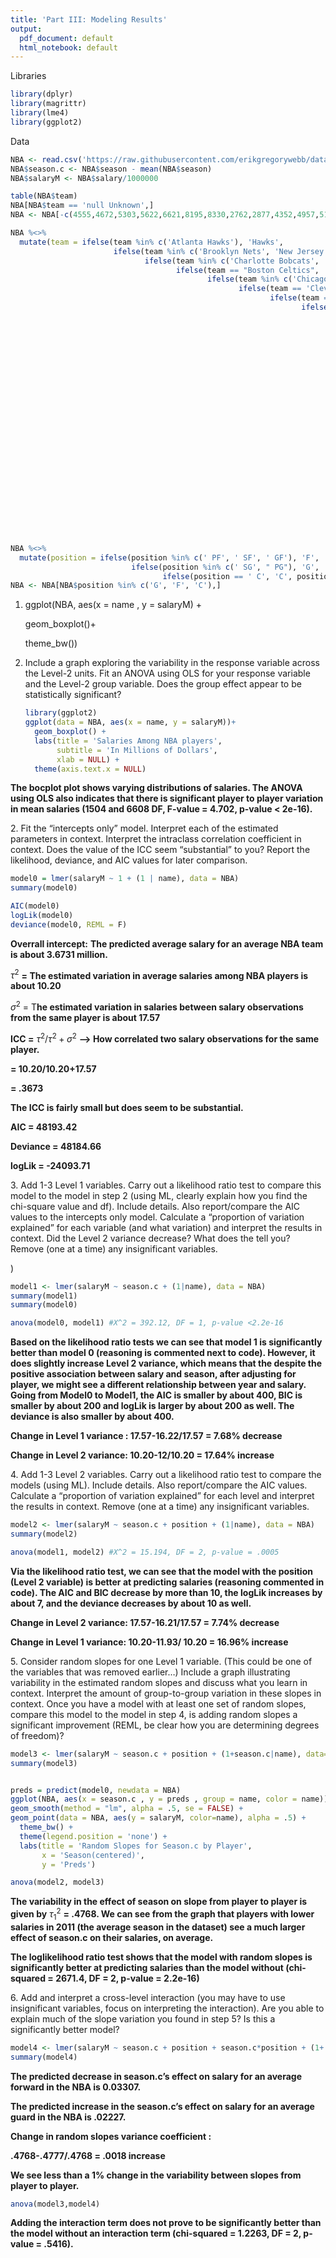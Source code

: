 ```yaml
---
title: 'Part III: Modeling Results'
output:
  pdf_document: default
  html_notebook: default
---
```


Libraries

```r
library(dplyr)
library(magrittr)
library(lme4)
library(ggplot2)
```

Data

```r
NBA <- read.csv('https://raw.githubusercontent.com/erikgregorywebb/datasets/master/nba-salaries.csv')
NBA$season.c <- NBA$season - mean(NBA$season)
NBA$salaryM <- NBA$salary/1000000

table(NBA$team)
NBA[NBA$team == 'null Unknown',]
NBA <- NBA[-c(4555,4672,5303,5622,6621,8195,8330,2762,2877,4352,4957,5157,5336,6465,2404,2410,2866,2878,2879,2884,2887,2893,3379,3389,3390,3391,3392,3394,3395,3401,3861,3875,3878,4339, 4343,4380,4381,4383,4400,4419,4433,4917,4925,4938,4947,4982,4986,4989,5004,5578,5591,5613,5625,5664,5672,5677,5686,5700),]

NBA %<>%
  mutate(team = ifelse(team %in% c('Atlanta Hawks'), 'Hawks',
                       ifelse(team %in% c('Brooklyn Nets', 'New Jersey Nets'), 'Nets',
                              ifelse(team %in% c('Charlotte Bobcats', 'Charlotte Hornets'), 'Hornets',
                                     ifelse(team == "Boston Celtics", 'Celtics',
                                            ifelse(team %in% c('Chicago Bulls'), 'Bulls',
                                                   ifelse(team == 'Cleveland Cavaliers', 'Cavs',
                                                          ifelse(team == 'Dallas Mavericks', 'Mavericks',
                                                                 ifelse(team == 'Denver Nuggets', 'Nuggets',
                                                                        ifelse(team == 'Detroit Pistons', 'Pistons',
                                                                               ifelse(team == 'Golden State Warriors', 'Warriors',
                                                                                      ifelse(team == 'Houston Rockets', 'Rockets',
                                                                                             ifelse(team == 'Indiana Pacers', 'Pacers',
                                                                                                    ifelse(team %in% c('LA Clippers','Los Angeles Clippers'), 'Clippers',
                                                                                                           ifelse(team == 'Los Angeles Lakers', 'Lakers',
                                                                                                                  ifelse(team %in% c('Memphis Grizzlies', 'Vancouver Grizzlies'), 'Grizzlies',
                                                                                        
                                                                                                                         ifelse(team == 'Miami Heat', 'Heat',
                                                                                                                                ifelse(team == 'Milwaukee Bucks', 'Bucks',
                                                                                                                                       ifelse(team == 'Minnesota Timberwolves', 'Timberwolves',
                                                                                                                                              ifelse(team %in% c('New Orleans Hornets', 'New Orleans Pelicans', 'NO/Oklahoma City\n Hornets', 'NO/Oklahoma City Hornets'), 'Pelicans', 
                                                                                        
                                                                                                                                                     ifelse(team == 'New York Knicks', 'Knicks',
                                                                                                                                                            ifelse(team %in% c('Oklahoma City Thunder', 'Seattle SuperSonics'), 'Thunder',
                                                                                                                                                                   ifelse(team == 'Orlando Magic', 'Magic',
                                                                                                                                                                          ifelse(team == 'Philadelphia 76ers', '76ers',
                                                                                                                                                                                 ifelse(team == 'Phoenix Suns', 'Suns',
                                                                                                                                                                                        ifelse(team == 'Portland Trail Blazers', 'Trail Blazers',
                                                                                                                                                                                               ifelse(team == 'Sacramento Kings', 'Kings',
                                                                                                                                                                                                      ifelse(team == 'San Antonio Spurs', 'Spurs',
                                                                                                                                                                                                             ifelse(team == 'Toronto Raptors', 'Raptors',
                                                                                                                                                                                                                    ifelse(team == 'Utah Jazz', 'Jazz',
                                                                                                                                                                                                                           ifelse(team == 'Washington Wizards', 'Wizards', NA)))))))))))))))))))))))))))))))

NBA %<>% 
  mutate(position = ifelse(position %in% c(' PF', ' SF', ' GF'), 'F',
                           ifelse(position %in% c(' SG', " PG"), 'G',
                                  ifelse(position == ' C', 'C', position))))
NBA <- NBA[NBA$position %in% c('G', 'F', 'C'),]
```

1.  ggplot(NBA, aes(x = name , y = salaryM) +

    geom_boxplot()+

    theme_bw())

2.  Include a graph exploring the variability in the response variable across the Level-2 units. Fit an ANOVA using OLS for your response variable and the Level-2 group variable. Does the group effect appear to be statistically significant?

    ```r
    library(ggplot2)
    ggplot(data = NBA, aes(x = name, y = salaryM))+
      geom_boxplot() +
      labs(title = 'Salaries Among NBA players',
           subtitle = 'In Millions of Dollars',
           xlab = NULL) +
      theme(axis.text.x = NULL)


    ```

**The bocplot plot shows varying distributions of salaries. The ANOVA using OLS also indicates that there is significant player to player variation in mean salaries (1504 and 6608 DF, F-value = 4.702, p-value \< 2e-16).**

2\. Fit the "intercepts only" model. Interpret each of the estimated parameters in context. Interpret the intraclass correlation coefficient in context. Does the value of the ICC seem "substantial" to you? Report the likelihood, deviance, and AIC values for later comparison.

```r
model0 = lmer(salaryM ~ 1 + (1 | name), data = NBA)
summary(model0)

AIC(model0)
logLik(model0)
deviance(model0, REML = F)
```

**Overrall intercept:** **The predicted average salary for an average NBA team is about 3.6731 million.**

$\tau^2$ **= The estimated variation in average salaries among NBA players is about 10.20**

$\sigma^2$ = T**he estimated variation in salaries between salary observations from the same player is about 17.57**

**ICC =** $\tau^2/\tau^2+\sigma^2$ **---\> How correlated two salary observations for the same player.**

**= 10.20/10.20+17.57**

**= .3673**

**The ICC is fairly small but does seem to be substantial.\
**

**AIC = 48193.42**

**Deviance = 48184.66**

**logLik = -24093.71**

3\. Add 1-3 Level 1 variables. Carry out a likelihood ratio test to compare this model to the model in step 2 (using ML, clearly explain how you find the chi-square value and df). Include details. Also report/compare the AIC values to the intercepts only model. Calculate a "proportion of variation explained" for each variable (and what variation) and interpret the results in context. Did the Level 2 variance decrease? What does the tell you? Remove (one at a time) any insignificant variables.

)

```r
model1 <- lmer(salaryM ~ season.c + (1|name), data = NBA)
summary(model1)
summary(model0)

anova(model0, model1) #X^2 = 392.12, DF = 1, p-value <2.2e-16
```

**Based on the likelihood ratio tests we can see that model 1 is significantly better than model 0 (reasoning is commented next to code). However, it does slightly increase Level 2 variance, which means that the despite the positive association between salary and season, after adjusting for player, we might see a different relationship between year and salary. Going from Model0 to Model1, the AIC is smaller by about 400, BIC is smaller by about 200 and logLik is larger by about 200 as well. The deviance is also smaller by about 400.**

**Change in Level 1 variance : 17.57-16.22/17.57 = 7.68% decrease**

**Change in Level 2 variance: 10.20-12/10.20 = 17.64% increase**

4\. Add 1-3 Level 2 variables. Carry out a likelihood ratio test to compare the models (using ML). Include details. Also report/compare the AIC values. Calculate a "proportion of variation explained" for each level and interpret the results in context. Remove (one at a time) any insignificant variables.

```r
model2 <- lmer(salaryM ~ season.c + position + (1|name), data = NBA)
summary(model2)

anova(model1, model2) #X^2 = 15.194, DF = 2, p-value = .0005
```

**Via the likelihood ratio test, we can see that the model with the position (Level 2 variable) is better at predicting salaries (reasoning commented in code). The AIC and BIC decrease by more than 10, the logLik increases by about 7, and the deviance decreases by about 10 as well.**

**Change in Level 2 variance: 17.57-16.21/17.57 = 7.74% decrease**

**Change in Level 1 variance: 10.20-11.93/ 10.20 = 16.96% increase**

5\. Consider random slopes for one Level 1 variable. (This could be one of the variables that was removed earlier...) Include a graph illustrating variability in the estimated random slopes and discuss what you learn in context. Interpret the amount of group-to-group variation in these slopes in context. Once you have a model with at least one set of random slopes, compare this model to the model in step 4, is adding random slopes a significant improvement (REML, be clear how you are determining degrees of freedom)?

```r
model3 <- lmer(salaryM ~ season.c + position + (1+season.c|name), data= NBA)
summary(model3)


preds = predict(model0, newdata = NBA)
ggplot(NBA, aes(x = season.c , y = preds , group = name, color = name)) +
geom_smooth(method = "lm", alpha = .5, se = FALSE) +
geom_point(data = NBA, aes(y = salaryM, color=name), alpha = .5) +
  theme_bw() +
  theme(legend.position = 'none') +
  labs(title = 'Random Slopes for Season.c by Player',
       x = 'Season(centered)',
       y = 'Preds')

anova(model2, model3)
```

**The variability in the effect of season on slope from player to player is given by** $\tau_1^2$ **= .4768. We can see from the graph that players with lower salaries in 2011 (the average season in the dataset) see a much larger effect of season.c on their salaries, on average.**

**The loglikelihood ratio test shows that the model with random slopes is significantly better at predicting salaries than the model without (chi-squared = 2671.4, DF = 2, p-value = 2.2e-16)**

6\. Add and interpret a cross-level interaction (you may have to use insignificant variables, focus on interpreting the interaction). Are you able to explain much of the slope variation you found in step 5? Is this a significantly better model?

```r
model4 <- lmer(salaryM ~ season.c + position + season.c*position + (1+ season.c | name), data = NBA)
summary(model4)
```

**The predicted decrease in season.c's effect on salary for an average forward in the NBA is 0.03307.**

**The predicted increase in the season.c's effect on salary for an average guard in the NBA is .02227.**

**Change in random slopes variance coefficient :**

**.4768-.4777/.4768 = .0018 increase**

**We see less than a 1% change in the variability between slopes from player to player.**

```r
anova(model3,model4)
```

**Adding the interaction term does not prove to be significantly better than the model without an interaction term (chi-squared = 1.2263, DF = 2, p-value = .5416).**
